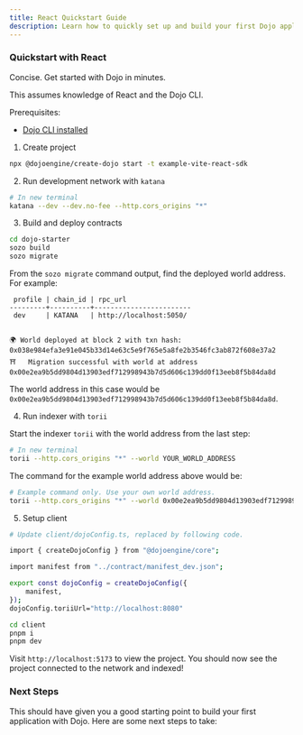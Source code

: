 ```yaml
---
title: React Quickstart Guide
description: Learn how to quickly set up and build your first Dojo application using React, including network setup, contract deployment, and client configuration.
---
```



### Quickstart with React

Concise. Get started with Dojo in minutes.

This assumes knowledge of React and the Dojo CLI.

Prerequisites:

-   [Dojo CLI installed](/getting-started/setup.md)

1. Create project

```bash
npx @dojoengine/create-dojo start -t example-vite-react-sdk
```

2. Run development network with `katana`

```bash
# In new terminal
katana --dev --dev.no-fee --http.cors_origins "*"
```

3. Build and deploy contracts

```bash
cd dojo-starter
sozo build
sozo migrate
```

From the `sozo migrate` command output, find the deployed world address. For example:

```log
 profile | chain_id | rpc_url
---------+----------+------------------------
 dev     | KATANA   | http://localhost:5050/


🌍 World deployed at block 2 with txn hash: 0x038e984efa3e91e045b33d14e63c5e9f765e5a8fe2b3546fc3ab872f608e37a2
⛩️   Migration successful with world at address 0x00e2ea9b5dd9804d13903edf712998943b7d5d606c139dd0f13eeb8f5b84da8d
```

The world address in this case would be `0x00e2ea9b5dd9804d13903edf712998943b7d5d606c139dd0f13eeb8f5b84da8d`.

4. Run indexer with `torii`

Start the indexer `torii` with the world address from the last step:

```bash
# In new terminal
torii --http.cors_origins "*" --world YOUR_WORLD_ADDRESS
```

The command for the example world address above would be:

```bash
# Example command only. Use your own world address.
torii --http.cors_origins "*" --world 0x00e2ea9b5dd9804d13903edf712998943b7d5d606c139dd0f13eeb8f5b84da8d
```

5. Setup client

```bash
# Update client/dojoConfig.ts, replaced by following code.

import { createDojoConfig } from "@dojoengine/core";

import manifest from "../contract/manifest_dev.json";

export const dojoConfig = createDojoConfig({
    manifest,
});
dojoConfig.toriiUrl="http://localhost:8080"
```

```bash
cd client
pnpm i
pnpm dev
```

Visit `http://localhost:5173` to view the project. You should now see the project connected to the network and indexed!

### Next Steps

This should have given you a good starting point to build your first application with Dojo. Here are some next steps to take:

<div className="grid grid-cols-2 gap-8">
<LinkCard
title="Architecture Overview"
description="Learn about Dojo's architecture."
link="/framework"
/>
<LinkCard
title="JavaScript Docs"
description="Learn how to get started with Dojo.js and build your first application."
link="https://github.com/dojoengine/dojo.js"
/>
<LinkCard
title="Awesome Dojo"
description="A curated list of awesome Dojo resources."
link="https://github.com/dojoengine/awesome-dojo"
/>
</div>
